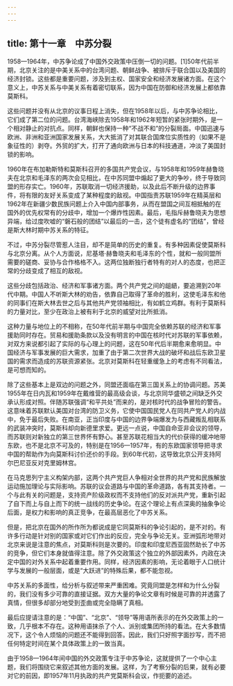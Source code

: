```yaml
---
---
---
```

title: 第十一章　中苏分裂
---



1958—1964年，中苏争论成了中国外交政策中压倒一切的问题。[1]50年代前半期，北京关注的是中美关系中的台湾问题、朝鲜战争、被排斥于联合国以及美国的经济封锁。这些都是重要问题，涉及到主权、国家安全和经济发展诸方面。在这个意义上，中苏关系与中美关系有着密切联系，因为中国在防御和经济发展上都依靠莫斯科。

这些问题并没有从北京的议事日程上消失，但在1958年以后，与中苏争论相比，它们成了第二位的问题。台湾海峡除去1958年和1962年短暂的紧张时期外，是一个相对静止的对抗点。同样，朝鲜也保持一种“不战不和”的分裂局面。中国迅速与欧洲、非洲和亚洲国家发展关系，大大抵消了对其联合国席位实质性的（如果不是象征性的）剥夺。外贸的扩大，打开了通向欧洲与日本的科技通道，冲淡了美国封锁的影响。

1960年在布加勒斯特和莫斯科召开的多国共产党会议，与1958年和1959年赫鲁晓夫在北京和毛泽东的两次会见相比，在中苏同盟中煽起了更大的争吵，终于导致同盟的形存实亡。1960年，苏联取消一切经济援助，以及此后不断升级的边界事件，将有限的友好关系变成了某种程度的敌视。中国指责苏联1959年在精英层和1962年在新疆少数民族问题上介入中国内部事务，从而在盟国之间互相抵触的在国外的优先权常有的分歧中，增加一个爆炸性因素。最后，毛指斥赫鲁晓夫为思想异端，给过度吹嘘的“磐石般的团结”以最后的一击，这个徒有虚名的“团结”，曾经是斯大林时期中苏关系的特征。

不过，中苏分裂尽管惹人注目，却不是简单的历史的重复。有多种因素促使莫斯科与北京分离。从个人方面说，尼基塔·赫鲁晓夫和毛泽东的个性，就和一般同盟所需要的磋商、妥协与合作格格不入。这两位独断独行者特有的对人的态度，也把正常的分歧变成了相互的敌视。

这些分歧包括政治、经济和军事诸方面。两个共产党之间的龃龉，要追溯到20年代中期。中国人不听斯大林的劝告，依靠自己取得了革命的胜利，这使毛泽东和他的同事们在斯大林去世之后与其他共产党领袖相比，有如鹤立鸡群。有利于莫斯科的力量对比，至少在政治上被有利于北京的威望对比所抵消。

这种力量与地位上的不相称，在50年代前半期与中国完全依赖苏联的经济和军事援助同时存在。贸易和援助条款以及没有明言的中国在核时代对苏联的军事依赖，对双方来说都引起了实际的与心理上的问题，这在50年代后半期愈来愈明显。中国经济与军事发展的巨大需求，加重了由于第二次世界大战的破坏和战后东欧卫星国的需求而造成的苏联资源紧张。北京对莫斯科在轻重缓急上的考虑有不同看法，是可想而知的。

除了这些基本上是双边的问题之外，同盟还面临在第三国关系上的协调问题。苏美1955年在日内瓦和1959年在戴维营的最高级会谈，与北京同华盛顿之间缺乏外交承认形成对照。伴随苏联强调“和平共处”而来的，是对核时代的战争冒险的警告。这意味着苏联默认美国对台湾的防卫义务，它使中国国民党人在同共产党人的内战中，免于最后失败。在南亚，正当印度与中国的边界争端爆发为与西藏叛乱相联系的武装冲突时，莫斯科却向新德里求爱。更远一点说，中国自命亚非会议的领导，而苏联则对新独立的第三世界怀有野心。甚至苏联花相当大的代价获得的缓冲地带东欧，也不是北京不可及的，特别是在1956—1957年，有的东欧国家领导把寻求中国的帮助作为向莫斯科讨价还价的手段。到60年代初，这导致北京公开支持阿尔巴尼亚反对克里姆林宫。

在马克思列宁主义构架内部，这两个共产党巨人争相对全世界的共产党和民族解放运动施加理论与实际影响。苏联的议会道路与中国的革命道路，各有其支持者。一个与此有关的问题是，支持资产阶级政权而不支持他们的反对派共产党，重新引起了自下而上与自上而下的统一战线的历史争论。在这个理论上有点深奥的抽象争论后面，是权力和影响的真正竞争，在最高层恶化了中苏关系。

但是，把北京在国外的所作所为都说成是它同莫斯科的争论引起的，是不对的。有许多行动是针对别的国家或对它们作出的反应，完全与争论无关。亚洲弧形地带对北京来说是注意的焦点，对莫斯科则是次要的。印度和印度尼西亚固然助长了中苏的竞争，但它们本身就值得注意。除了外交政策这个独立的外部因素外，内政在决定中国的对外关系中起着重要作用。同样，经济因素的影响，无论着眼于人口统计学与发展的一般层面，或是“大跃进”的特殊后果，都不能忽视。

中苏关系的多面性，给分析与叙述带来严重困难。究竟同盟是怎样和为什么分裂的，我们没有多少可靠的直接证据。双方大量的争论文章有时候是可靠的并透露了真情，但很多却部分地受到歪曲或完全隐瞒了真相。

最后应提请注意的是：“中国”、“北京”、“领导”等用语所表示的在外交政策上的一致，几乎根本不存在。这种用语抹杀了个人、派别或集团所持的看法。在大多数情况下，这个令人烦恼的问题还不能得到回答。因此，我们只好照字面抄写，而不把任何特定时间在某个具体政策上的一致当真。

由于1958—1964年间中国的外交政策专注于中苏争论，这就提供了一个中心主题，我们将围绕它来叙述其他方面的发展。这样，为了考察分裂的后果，就有必要对它的前因，即1957年11月执政的共产党莫斯科会议，作扼要的追述。